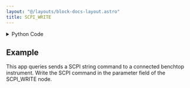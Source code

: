 ```yaml
---
layout: "@/layouts/block-docs-layout.astro"
title: SCPI_WRITE
---
```



<PythonDocsDisplay docstring={docstring} />

<details>
<summary>Python Code</summary>

```python
import serial
from flojoy import flojoy, SerialConnection, TextBlob, Scalar, DataContainer
from typing import cast, Optional


@flojoy(deps={"pyserial": "3.5"}, inject_connection=True)
def SCPI_WRITE(
    connection: SerialConnection,
    default: Optional[DataContainer] = None,
    command: str = "*IDN?",
) -> Scalar | TextBlob:
    """The SCPI_WRITE node writes a SCPI command to a connected bench-top instrument and returns the result.

    Inputs
    ------
    default: DataContainer
        Any DataContainer - likely connected to the output of the OPEN_SERIAL node.

    Parameters
    ----------
    connection: Serial
        The open serial connection with the instrument.

    Returns
    -------
    Scalar|TextBlob
        The return value from the bench-top instrument as a Scalar or TextBlob.
    """

    # Start serial communication with the instrument
    ser = cast(serial.Serial, connection.get_handle())

    if ser is None:
        raise ValueError("Serial communication is not open")

    CMD = command + "\n\r"

    ser.write(CMD.encode())

    resp = ser.readline().decode()

    try:
        resp = float(resp.rstrip("\n"))
    except:
        return TextBlob(resp)

    return Scalar(resp)

```

[Find this Flojoy Block on GitHub](https://github.com/flojoy-ai/blocks/blob/main/blocks/IO/PROTOCOLS/SCPI/SCPI_WRITE/SCPI_WRITE.py)

</details>

## Example

<GetHelpWidget />

<AppDisplay app={app} blockName="SCPI_WRITE" client:visible />

This app queries sends a SCPI string command to a connected benchtop instrument. Write the SCPI command in the parameter field of the SCPI_WRITE node.

